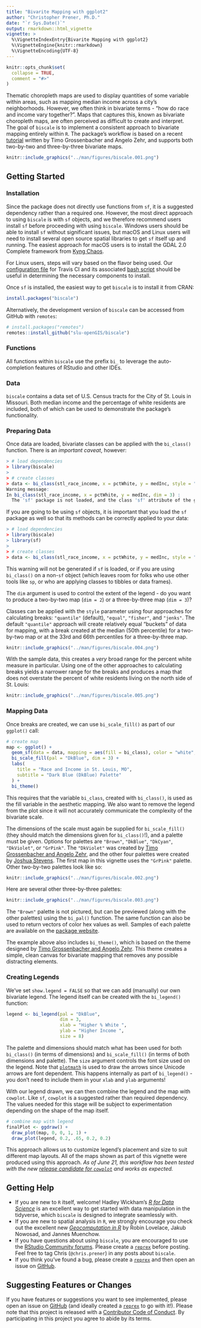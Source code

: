 ```yaml
---
title: "Bivarite Mapping with ggplot2"
author: "Christopher Prener, Ph.D."
date: "`r Sys.Date()`"
output: rmarkdown::html_vignette
vignette: >
  %\VignetteIndexEntry{Bivarite Mapping with ggplot2}
  %\VignetteEngine{knitr::rmarkdown}
  %\VignetteEncoding{UTF-8}
---
```


```r
knitr::opts_chunk$set(
  collapse = TRUE,
  comment = "#>"
)
```

Thematic choropleth maps are used to display quantities of some variable within areas, such as mapping median income across a city's neighborhoods. However, we often think in bivariate terms - "how do race and income vary together?". Maps that captures this, known as bivariate choropleth maps, are often perceived as difficult to create and interpret. The goal of `biscale` is to implement a consistent approach to bivariate mapping entirely within `R`. The package's workflow is based on a recent [tutorial](https://timogrossenbacher.ch/2019/04/bivariate-maps-with-ggplot2-and-sf/) written by Timo Grossenbacher and Angelo Zehr, and supports both two-by-two and three-by-three bivariate maps.

```r
knitr::include_graphics("../man/figures/biscale.001.png")
```

## Getting Started
### Installation
Since the package does not directly use functions from `sf`, it is a suggested dependency rather than a required one. However, the most direct approach to using `biscale` is with `sf` objects, and we therefore recommend users install `sf` before proceeding with using `biscale`. Windows users should be able to install `sf` without significant issues, but macOS and Linux users will need to install several open source spatial libraries to get `sf` itself up and running. The easiest approach for macOS users is to install the GDAL 2.0 Complete framework from [Kyng Chaos](https://www.kyngchaos.com/software/frameworks/). 

For Linux users, steps will vary based on the flavor being used. Our [configuration file](https://github.com/slu-openGIS/biscale/blob/master/.travis.yml) for Travis CI and its associated [bash script](https://github.com/slu-openGIS/biscale/blob/master/.travis/install.sh) should be useful in determining the necessary components to install.

Once `sf` is installed, the easiest way to get `biscale` is to install it from CRAN:

```r
install.packages("biscale")
```

Alternatively, the development version of `biscale` can be accessed from GitHub with `remotes`:

```r
# install.packages("remotes")
remotes::install_github("slu-openGIS/biscale")
```

### Functions
All functions within `biscale` use the prefix `bi_` to leverage the auto-completion features of RStudio and other IDEs. 

### Data
`biscale` contains a data set of U.S. Census tracts for the City of St. Louis in Missouri. Both median income and the percentage of white residents are included, both of which can be used to demonstrate the package's functionality.

### Preparing Data
Once data are loaded, bivariate classes can be applied with the `bi_class()` function. There is an *important caveat*, however:

```r
> # load dependencies
> library(biscale)
>
> # create classes
> data <- bi_class(stl_race_income, x = pctWhite, y = medInc, style = "quantile", dim = 3)
Warning message:
In bi_class(stl_race_income, x = pctWhite, y = medInc, dim = 3) :
  The 'sf' package is not loaded, and the class 'sf' attribute of the given data set has been lost. Load 'sf' to retain the class when using 'bi_class'.
```

If you are going to be using `sf` objects, it is important that you load the `sf` package as well so that its methods can be correctly applied to your data:

```r
> # load dependencies
> library(biscale)
> library(sf)
>
> # create classes
> data <- bi_class(stl_race_income, x = pctWhite, y = medInc, style = "quantile", dim = 3)
```

This warning will not be generated if `sf` is loaded, or if you are using `bi_class()` on a non-`sf` object (which leaves room for folks who use other tools like `sp`, or who are applying classes to tibbles or data frames).

The `dim` argument is used to control the extent of the legend - do you want to produce a two-by-two map (`dim = 2`) or a three-by-three map (`dim = 3`)?

Classes can be applied with the `style` parameter using four approaches for calculating breaks: `"quantile"` (default), `"equal"`, `"fisher"`, and `"jenks"`. The default `"quantile"` approach will create relatively equal "buckets" of data for mapping, with a break created at the median (50th percentile) for a two-by-two map or at the 33rd and 66th percentiles for a three-by-three map. 

```r
knitr::include_graphics("../man/figures/biscale.004.png")
```

With the sample data, this creates a *very* broad range for the percent white measure in particular. Using one of the other approaches to calculating breaks yields a narrower range for the breaks and produces a map that does not overstate the percent of white residents living on the north side of St. Louis:

```r
knitr::include_graphics("../man/figures/biscale.005.png")
```

### Mapping Data
Once breaks are created, we can use `bi_scale_fill()` as part of our `ggplot()` call:

```r
# create map
map <- ggplot() +
  geom_sf(data = data, mapping = aes(fill = bi_class), color = "white", size = 0.1, show.legend = FALSE) +
  bi_scale_fill(pal = "DkBlue", dim = 3) +
  labs(
    title = "Race and Income in St. Louis, MO",
    subtitle = "Dark Blue (DkBlue) Palette"
  ) +
  bi_theme()
```

This requires that the variable `bi_class`, created with `bi_class()`, is used as the fill variable in the aesthetic mapping. We also want to remove the legend from the plot since it will not accurately communicate the complexity of the bivariate scale.

The dimensions of the scale must again be supplied for `bi_scale_fill()` (they should match the dimensions given for `bi_class()`!), and a palette must be given. Options for palettes are `"Brown"`, `"DkBlue"`, `"DkCyan"`, `"DkViolet"`, or `"GrPink"`. The `"DkViolet"` was created by [Timo Grossenbacher and Angelo Zehr](https://timogrossenbacher.ch/2019/04/bivariate-maps-with-ggplot2-and-sf/), and the other four palettes were created by [Joshua Stevens](http://www.joshuastevens.net/cartography/make-a-bivariate-choropleth-map/). The first map in this vignette uses the `"GrPink"` palette. Other two-by-two palettes look like so:

```r
knitr::include_graphics("../man/figures/biscale.002.png")
```

Here are several other three-by-three palettes:

```r
knitr::include_graphics("../man/figures/biscale.003.png")
```

The `"Brown"` palette is not pictured, but can be previewed (along with the other palettes) using the `bi_pal()` function. The same function can also be used to return vectors of color hex values as well. Samples of each palette are available on the [package website](https://slu-opengis.github.io/biscale/reference/bi_pal.html).

The example above also includes `bi_theme()`, which is based on the theme designed by [Timo Grossenbacher and Angelo Zehr](https://timogrossenbacher.ch/2019/04/bivariate-maps-with-ggplot2-and-sf/). This theme creates a simple, clean canvas for bivariate mapping that removes any possible distracting elements.

### Creating Legends
We've set `show.legend = FALSE` so that we can add (manually) our own bivariate legend. The legend itself can be created with the `bi_legend()` function:

```r
legend <- bi_legend(pal = "DkBlue",
                    dim = 3,
                    xlab = "Higher % White ",
                    ylab = "Higher Income ",
                    size = 8)
```

The palette and dimensions should match what has been used for both `bi_class()` (in terms of dimensions) and `bi_scale_fill()` (in terms of both dimensions and palette). The `size` argument controls the font size used on the legend. Note that [`plotmath`](https://stat.ethz.ch/R-manual/R-devel/library/grDevices/html/plotmath.html) is used to draw the arrows since Unicode arrows are font dependent. This happens internally as part of `bi_legend()` - you don't need to include them in your `xlab` and `ylab` arguments!

With our legend drawn, we can then combine the legend and the map with `cowplot`. Like `sf`, `cowplot` is a suggested rather than required dependency. The values needed for this stage will be subject to experimentation depending on the shape of the map itself. 

```r
# combine map with legend
finalPlot <- ggdraw() +
  draw_plot(map, 0, 0, 1, 1) +
  draw_plot(legend, 0.2, .65, 0.2, 0.2)
```

This approach allows us to customize legend's placement and size to suit different map layouts. All of the maps shown as part of this vignette were produced using this approach. *As of June 21, this workflow has been tested with the new [release candidate for `cowplot`](https://github.com/wilkelab/cowplot) and works as expected.*

## Getting Help
* If you are new to `R` itself, welcome! Hadley Wickham's [*R for Data Science*](http://r4ds.had.co.nz) is an excellent way to get started with data manipulation in the tidyverse, which `biscale` is designed to integrate seamlessly with.
* If you are new to spatial analysis in `R`, we strongly encourage you check out the excellent new [*Geocomputation in R*](https://geocompr.robinlovelace.net) by Robin Lovelace, Jakub Nowosad, and Jannes Muenchow.
* If you have questions about using `biscale`, you are encouraged to use the [RStudio Community forums](https://community.rstudio.com). Please create a [`reprex`](http://reprex.tidyverse.org/) before posting. Feel free to tag Chris (`@chris.prener`) in any posts about `biscale`.
* If you think you've found a bug, please create a [`reprex`](http://reprex.tidyverse.org/) and then open an issue on [GitHub](https://github.com/slu-openGIS/biscale/issues/new/choose).

## Suggesting Features or Changes
If you have features or suggestions you want to see implemented, please open an issue on [GitHub](https://github.com/slu-openGIS/biscale/issues/new/choose) (and ideally created a [`reprex`](http://reprex.tidyverse.org/) to go with it!). Please note that this project is released with a [Contributor Code of Conduct](.github/CODE_OF_CONDUCT.md). By participating in this project you agree to abide by its terms.
